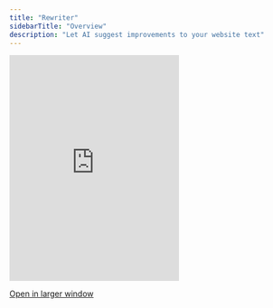 ```yaml
---
title: "Rewriter"
sidebarTitle: "Overview"
description: "Let AI suggest improvements to your website text"
---
```




<Frame>
<iframe
  src="https://landing-page-demo-velt.vercel.app/?feature=rewriter"
  allow="camera; microphone"
  frameBorder="0"
  className="w-full"
  height="400px"
></iframe>
</Frame>

[Open in larger window](https://landing-page-demo-velt.vercel.app/?feature=rewriter)